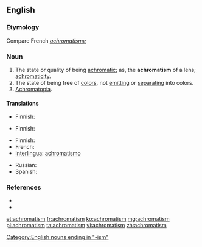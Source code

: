 ==English==

===Etymology===
Compare French ''[[achromatisme]]''

===Noun===
{{en-noun|-}}

# The state or quality of being [[achromatic]]; as, the '''achromatism''' of a lens; [[achromaticity]].
# The state of being free of [[color]]s, not [[emit]]ting or [[separate|separating]] into colors.
# [[achromatopia|Achromatopia]].

====Translations====
{{trans-top|state or quality of being achromatic}}
* Finnish: {{t|fi|akromaattisuus}}
{{trans-mid}}
{{trans-bottom}}

{{trans-top|state of being free of color}}
* Finnish: {{t|fi|värittömyys}}
{{trans-mid}}
{{trans-bottom}}

{{trans-top|achromatopia}}
* Finnish: {{t+|fi|värisokeus}}
* French: {{t+|fr|achromatisme}}
* [[Interlingua]]: [[achromatismo]]
{{trans-mid}}
* Russian: {{t+|ru|ахромати́зм|m|tr=axromatízm}}
* Spanish: {{t|es|acromatismo}}
{{trans-bottom}}

===References===
* {{R:Webster 1913}}
* {{R:Dorland 1977}}

[[Category:English nouns ending in "-ism"]]

[[et:achromatism]]
[[fr:achromatism]]
[[ko:achromatism]]
[[mg:achromatism]]
[[pl:achromatism]]
[[ta:achromatism]]
[[vi:achromatism]]
[[zh:achromatism]]